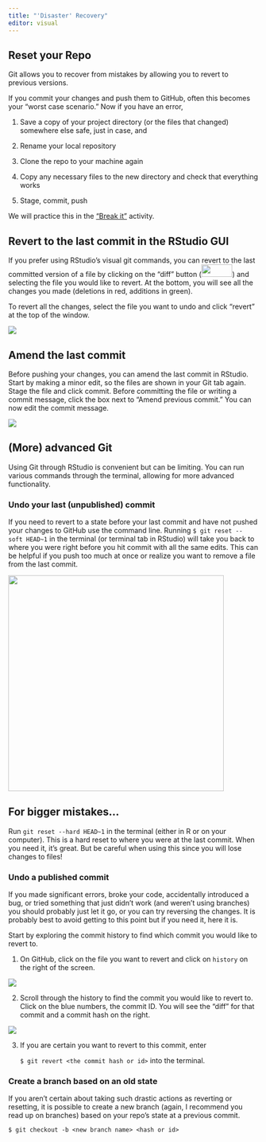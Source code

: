 ```yaml
---
title: "'Disaster' Recovery"
editor: visual
---
```


## Reset your Repo

Git allows you to recover from mistakes by allowing you to revert to previous versions.

If you commit your changes and push them to GitHub, often this becomes your "worst case scenario." Now if you have an error,

1.  Save a copy of your project directory (or the files that changed) somewhere else safe, just in case, and

2.  Rename your local repository

3.  Clone the repo to your machine again

4.  Copy any necessary files to the new directory and check that everything works

5.  Stage, commit, push

We will practice this in the ["Break it"](../activities/recover_act.qmd) activity.

## Revert to the last commit in the RStudio GUI

If you prefer using RStudio's visual git commands, you can revert to the last committed version of a file by clicking on the "diff" button (![](/images/diffButton.png){width="62" height="25"}) and selecting the file you would like to revert. At the bottom, you will see all the changes you made (deletions in red, additions in green).

To revert all the changes, select the file you want to undo and click "revert" at the top of the window.

![](/images/revert.png)

## Amend the last commit

Before pushing your changes, you can amend the last commit in RStudio. Start by making a minor edit, so the files are shown in your Git tab again. Stage the file and click commit. Before committing the file or writing a commit message, click the box next to "Amend previous commit." You can now edit the commit message.

![](/images/amend.png)

## (More) advanced Git

Using Git through RStudio is convenient but can be limiting. You can run various commands through the terminal, allowing for more advanced functionality.

### Undo your last (unpublished) commit

If you need to revert to a state before your last commit and have not pushed your changes to GitHub use the command line. Running `$ git reset -- soft HEAD~1` in the terminal (or terminal tab in RStudio) will take you back to where you were right before you hit commit with all the same edits. This can be helpful if you push too much at once or realize you want to remove a file from the last commit.

![](/images/reset.png){fig-align="center" width="434"}

::: callout-warning
## For bigger mistakes\...

Run `git reset --hard HEAD~1` in the terminal (either in R or on your computer). This is a hard reset to where you were at the last commit. When you need it, it's great. But be careful when using this since you will lose changes to files!
:::

### Undo a published commit

If you made significant errors, broke your code, accidentally introduced a bug, or tried something that just didn't work (and weren't using branches) you should probably just let it go, or you can try reversing the changes. It is probably best to avoid getting to this point but if you need it, here it is.

Start by exploring the commit history to find which commit you would like to revert to.

1.  On GitHub, click on the file you want to revert and click on `history` on the right of the screen.

![](/images/history.png)

2.  Scroll through the history to find the commit you would like to revert to. Click on the blue numbers, the commit ID. You will see the "diff" for that commit and a commit hash on the right.

![](/images/commitdiff.png)

3.  If you are certain you want to revert to this commit, enter

    `$ git revert <the commit hash or id>` into the terminal.

### Create a branch based on an old state

If you aren't certain about taking such drastic actions as reverting or resetting, it is possible to create a new branch (again, I recommend you read up on branches) based on your repo's state at a previous commit.

`$ git checkout -b <new branch name> <hash or id>`

